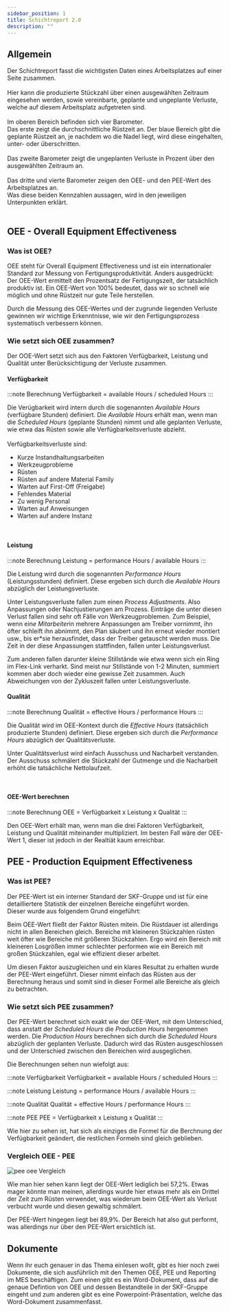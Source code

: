 ```yaml
---
sidebar_position: 1
title: Schichtreport 2.0
description: ""
---
```


## Allgemein

<div className="background-container">
Der Schichtreport fasst die wichtigsten Daten eines Arbeitsplatzes auf einer Seite zusammen. <br/><br/>
Hier kann die produzierte Stückzahl über einen ausgewählten Zeitraum eingesehen werden,
sowie vereinbarte, geplante und ungeplante Verluste, welche auf diesem Arbeitsplatz aufgetreten sind.     <br/><br/>
Im oberen Bereich befinden sich vier Barometer.<br/>
Das erste zeigt die durchschnittliche Rüstzeit an.
Der blaue Bereich gibt die geplante Rüstzeit an, je nachdem wo die Nadel liegt, wird diese eingehalten, unter- oder überschritten.<br/><br/>
Das zweite Barometer zeigt die ungeplanten Verluste in Prozent über den ausgewählten Zeitraum an.<br/><br/>
Das dritte und vierte Barometer zeigen den OEE- und den PEE-Wert des Arbeitsplatzes an.<br/>
Was diese beiden Kennzahlen aussagen, wird in den jeweiligen Unterpunkten erklärt.<br/>
</div>
<br/>

<div className="background-container">
    <Sr2Carousel/>
</div>


## OEE - Overall Equipment Effectiveness 
<div className="background-container">

### Was ist OEE?
OEE steht für Overall Equipment Effectiveness und ist ein internationaler Standard zur Messung von Fertigungsproduktivität.
Anders ausgedrückt: Der OEE-Wert ermittelt den Prozentsatz der Fertigungszeit, der tatsächlich produktiv ist. 
Ein OEE-Wert von 100% bedeutet, dass wir so schnell wie möglich und ohne Rüstzeit nur gute Teile herstellen. 

Durch die Messung des OEE-Wertes und der zugrunde liegenden Verluste gewinnen wir wichtige Erkenntnisse, wie wir den Fertigungsprozess 
systematisch verbessern können.
<br/>

### Wie setzt sich OEE zusammen?
Der OOE-Wert setzt sich aus den Faktoren Verfügbarkeit, Leistung und Qualität unter Berücksichtigung der Verluste zusammen.

#### Verfügbarkeit

:::note Berechnung 
Verfügbarkeit = available Hours / scheduled Hours
:::

Die Verügbarkeit wird intern durch die sogenannten *Available Hours* (verfügbare Stunden) definiert.
Die *Available Hours* erhält man, wenn man die *Scheduled Hours* (geplante Stunden) nimmt und alle 
geplanten Verluste, wie etwa das Rüsten sowie alle Verfügbarkeitsverluste abzieht.<br/><br/>
Verfügbarkeitsverluste sind:

- Kurze Instandhaltungsarbeiten
- Werkzeugprobleme
- Rüsten
- Rüsten auf andere Material Family
- Warten auf First-Off (Freigabe)
- Fehlendes Material
- Zu wenig Personal
- Warten auf Anweisungen
- Warten auf andere Instanz

<br/>

#### Leistung

:::note Berechnung 
Leistung = performance Hours / available Hours
:::

Die Leistung wird durch die sogenannten *Performance Hours* (Leistungsstunden) definiert.
Diese ergeben sich durch die *Available Hours* abzüglich der Leistungsverluste.<br/>

Unter Leistungsverluste fallen zum einen *Process Adjustments*. Also Anpassungen
oder Nachjustierungen am Prozess.
Einträge die unter diesen Verlust fallen sind sehr oft Fälle von Werkzeugproblemen. 
Zum Beispiel, wenn ein*e Mitarbeiter*in mehrere Anpassungen am Treiber vornimmt, ihn öfter schleift 
ihn abnimmt, den Plan säubert und ihn erneut wieder montiert usw., bis er*sie herausfindet, 
dass der Treiber getauscht werden muss. 
Die Zeit in der diese Anpassungen stattfinden, fallen unter Leistungsverlust.

Zum anderen fallen darunter kleine Stillstände wie etwa wenn sich ein Ring im Flex-Link verharkt. 
Sind meist nur Stillstände von 1-2 Minuten, summiert kommen aber doch wieder eine gewisse Zeit zusammen.
Auch Abweichungen von der Zykluszeit fallen unter Leistungsverluste.
<br/>


#### Qualität

:::note Berechnung 
Qualität = effective Hours / performance Hours
:::

Die Qualität wird im OEE-Kontext durch die *Effective Hours* (tatsächlich produzierte Stunden) definiert.
Diese ergeben sich durch die *Performance Hours* abzüglich der Qualitätsverluste. <br/>

Unter Qualitätsverlust wird einfach Ausschuss und Nacharbeit verstanden.
Der Ausschuss schmälert die Stückzahl der Gutmenge und die Nacharbeit erhöht die tatsächliche Nettolaufzeit.

<br/>

#### OEE-Wert berechnen

:::note Berechnung 
OEE = Verfügbarkeit x Leistung x Qualität
:::


Den OEE-Wert erhält man, wenn man die drei Faktoren Verfügbarkeit, Leistung und Qualität miteinander multipliziert.
Im besten Fall wäre der OEE-Wert 1, dieser ist jedoch in der Realtiät kaum erreichbar.

</div>


## PEE - Production Equipment Effectiveness
<div className="background-container">

### Was ist PEE?
Der PEE-Wert ist ein interner Standard der SKF-Gruppe und ist für eine detailliertere Statistik der einzelnen Bereiche eingeführt worden.<br/>
Dieser wurde aus folgendem Grund eingeführt:

Beim OEE-Wert fließt der Faktor Rüsten mitein. Die Rüstdauer ist allerdings nicht in allen Bereichen gleich.
Bereiche mit kleineren Stückzahlen rüsten weit öfter wie Bereiche mit größeren Stückzahlen.
Ergo wird ein Bereich mit kleineren Losgrößen immer schlechter performen wie ein Bereich mit großen Stückzahlen, 
egal wie effizient dieser arbeitet.

Um diesen Faktor auszugleichen und ein klares Resultat zu erhalten wurde der PEE-Wert eingeführt.
Dieser nimmt einfach das Rüsten aus der Berechnung heraus und somit sind in dieser Formel alle Bereiche als
gleich zu betrachten.
<br/>


### Wie setzt sich PEE zusammen?
Der PEE-Wert berechnet sich exakt wie der OEE-Wert, mit dem Unterschied,
dass anstatt der *Scheduled Hours* die *Production Hours* hergenommen werden.
Die *Production Hours* berechnen sich durch die *Scheduled Hours* abzüglich der geplanten Verluste.
Dadurch wird das Rüsten ausgeschlossen und der Unterschied zwischen den Bereichen wird ausgeglichen.

Die Berechnungen sehen nun wiefolgt aus:


:::note Verfügbarkeit 
Verfügbarkeit = available Hours / scheduled Hours
:::
 
:::note Leistung 
Leistung = performance Hours / available Hours
:::

:::note Qualität 
Qualität = effective Hours / performance Hours
:::

:::note PEE 
PEE = Verfügbarkeit x Leistung x Qualität
:::


Wie hier zu sehen ist, hat sich als einziges die Formel für die Berchnung der Verfügbarkeit geändert,
die restlichen Formeln sind gleich geblieben.
<br/>


### Vergleich OEE - PEE
![pee oee Vergleich](../../../../static/img/fertigung/reporting/10.png)

Wie man hier sehen kann liegt der OEE-Wert lediglich bei 57,2%. Etwas mager könnte man meinen, 
allerdings wurde hier etwas mehr als ein Drittel der Zeit zum Rüsten verwendet, was wiederum beim OEE-Wert als 
Verlust verbucht wurde und diesen gewaltig schmälert.

Der PEE-Wert hingegen liegt bei 89,9%. Der Bereich hat also gut performt, was allerdings nur über den PEE-Wert ersichtlich ist.
</div>


## Dokumente

<div className="background-container">
Wenn ihr euch genauer in das Thema einlesen wollt, gibt es hier noch zwei Dokumente, die sich ausführlich mit den Themen OEE, PEE und Reporting im 
MES beschäftigen.
Zum einen gibt es ein Word-Dokument, dass auf die genaue Defintion von OEE und dessen Bestandteile in der SKF-Gruppe eingeht
und zum anderen gibt es eine Powerpoint-Präsentation, welche das Word-Dokument zusammenfasst.<br/><br/>


<HiddenLink link="https://skfgroup-my.sharepoint.com/:w:/g/personal/christoph_lengauer_skf_com/EWPV065jTBlEpRtLr2NAR30B__ByKyCl0e2UndI7I2g3Eg?e=DmEdgs" label="Word-Dokument"/>


<HiddenLink link="https://skfgroup-my.sharepoint.com/:p:/g/personal/christoph_lengauer_skf_com/EV38OPGB7tVDt6vlrKEq0mMB-eXjvjOTdAM_DdIPbtukfA?e=x85iAp" label="PowerPoint-Präsentation"/>

</div>



